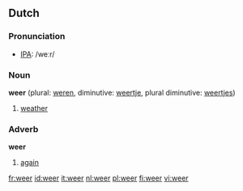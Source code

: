 ==Dutch==
===Pronunciation===
*[[w:IPA|IPA]]: /weːr/
===Noun===

'''weer''' {{n}} (plural: [[weren]], diminutive: [[weertje]], plural diminutive: [[weertjes]])

# [[weather]]

===Adverb===
'''weer'''

# [[again]]

[[fr:weer]]
[[id:weer]]
[[it:weer]]
[[nl:weer]]
[[pl:weer]]
[[fi:weer]]
[[vi:weer]]